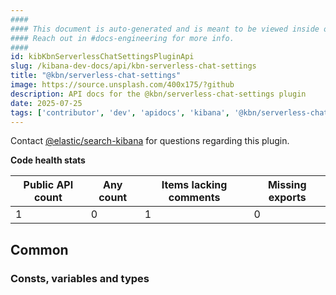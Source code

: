 ```yaml
---
####
#### This document is auto-generated and is meant to be viewed inside our experimental, new docs system.
#### Reach out in #docs-engineering for more info.
####
id: kibKbnServerlessChatSettingsPluginApi
slug: /kibana-dev-docs/api/kbn-serverless-chat-settings
title: "@kbn/serverless-chat-settings"
image: https://source.unsplash.com/400x175/?github
description: API docs for the @kbn/serverless-chat-settings plugin
date: 2025-07-25
tags: ['contributor', 'dev', 'apidocs', 'kibana', '@kbn/serverless-chat-settings']
---
```




Contact [@elastic/search-kibana](https://github.com/orgs/elastic/teams/search-kibana) for questions regarding this plugin.

**Code health stats**

| Public API count  | Any count | Items lacking comments | Missing exports |
|-------------------|-----------|------------------------|-----------------|
| 1 | 0 | 1 | 0 |

## Common

### Consts, variables and types
<DocDefinitionList data={kbnServerlessChatSettingsObj.common.misc}/>

